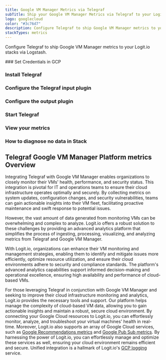 ```yaml
---
title: Google VM Manager Metrics via Telegraf
subTitle: Ship your Google VM Manager Metrics via Telegraf to your Logit.io Stack
logo: googlecloud
color: "#3c76d7"
description: Configure Telegraf to ship Google VM Manager metrics to your Logit.io stacks. Configure Telegraf to send Google VM Manager metrics to Logstash or Elastic. Get started using our Telegraf Google VM Manager metrics example configuration.
stackTypes: metrics
---
```


Configure Telegraf to ship Google VM Manager metrics to your Logit.io stacks via Logstash.

<Steps>
  ### Set Credentials in GCP

  <SetGCPCredentials intro="Google VM Manager is a service offered by Google Cloud that provides a centralized and simplified interface for managing virtual machine (VM) instances. It allows organizations to create, configure, and monitor VMs across multiple regions and zones within Google Cloud."/>
  
  ### Install Telegraf

  <InstallTelegraf />

  ### Configure the Telegraf input plugin

  <TelegrafStackDriverInput metric_type="osconfig.googleapis.com"/>

  ### Configure the output plugin

  <TelegrafOutputPlugin />

  ### Start Telegraf

  <StartTelegraf />

  ### View your metrics
  <LaunchStack stackType="metrics" source="Google_VM_Manager_Metrics_via_Telegraf" utmMedium="metrics" utmCampaign="telegraf-GoogleVmManager-metrics" />

  ### How to diagnose no data in Stack

  <DiagnoseNoData />
</Steps>

## Telegraf Google VM Manager Platform metrics Overview

Integrating Telegraf with Google VM Manager enables organizations to closely monitor their VMs' health, 
performance, and security status. This integration is pivotal for IT and operations teams to ensure their 
cloud infrastructure operates optimally and securely. By collecting metrics on system updates, 
configuration changes, and security vulnerabilities, teams can gain actionable insights into their VM fleet, 
facilitating proactive maintenance and swift response to potential issues.

However, the vast amount of data generated from monitoring VMs can be overwhelming and complex to analyze. 
Logit.io offers a robust solution to these challenges by providing an advanced analytics platform that 
simplifies the process of ingesting, processing, visualizing, and analyzing metrics from Telegraf and Google VM Manager. 

With Logit.io, organizations can enhance their VM monitoring and management strategies, enabling them to 
identify and mitigate issues more efficiently, optimize resource utilization, and ensure their cloud 
environments adhere to security and compliance standards. The platform's advanced analytics capabilities 
support informed decision-making and operational excellence, ensuring high availability and performance of cloud-based VMs.

For those leveraging Telegraf in conjunction with Google VM Manager and seeking to improve their cloud 
infrastructure monitoring and analytics, Logit.io provides the necessary tools and support. Our platform 
helps manage the complexity of cloud-based VM data, allowing you to gain actionable insights and maintain 
a robust, secure cloud environment.
By connecting your Google Cloud resources to Logit.io, you can effortlessly monitor, analyze, and 
troubleshoot your virtual machines' health in real-time. Moreover, Logit.io also supports an array 
of Google Cloud services, such as [Google Recommendations metrics](/integrations/metrics/google-cloud/recommendations-telegraf-metrics) and 
[Google Pub Sub metrics](/integrations/metrics/google-cloud/pubsub-telegraf-metrics). 
By harnessing the power of Logit.io, you can effortlessly manage and optimize these services as well, 
ensuring your cloud environment remains efficient and secure. Unified integration is a hallmark of 
Logit.io's [GCP logging](https://logit.io/solutions/gcp-logging/) service.
